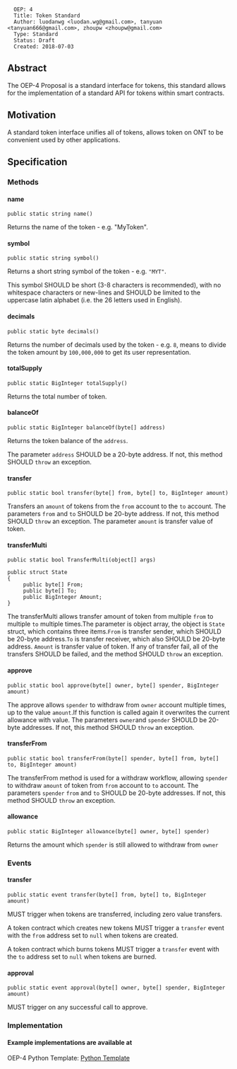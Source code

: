 <pre>
  OEP: 4
  Title: Token Standard
  Author: luodanwg <luodan.wg@gmail.com>, tanyuan <tanyuan666@gmail.com>, zhoupw <zhoupw@gmail.com>
  Type: Standard
  Status: Draft
  Created: 2018-07-03
</pre>

==Abstract==

The OEP-4 Proposal is a standard interface for tokens, this standard allows for the implementation of a standard API for tokens within smart contracts.

==Motivation==

A standard token interface unifies all of tokens, allows token on ONT to be convenient used by other applications.

==Specification==

===Methods===

====name====

<pre>
public static string name()
</pre>

Returns the name of the token - e.g. "MyToken".

====symbol====

<pre>
public static string symbol()
</pre>

Returns a short string symbol of the token - e.g. <code>"MYT"</code>.

This symbol SHOULD be short (3-8 characters is recommended), with no whitespace characters or new-lines and SHOULD be limited to the uppercase latin alphabet (i.e. the 26 letters used in English).

====decimals====

<pre>
public static byte decimals()
</pre>

Returns the number of decimals used by the token - e.g. <code>8</code>, means to divide the token amount by <code>100,000,000</code> to get its user representation.

====totalSupply====
<pre>
public static BigInteger totalSupply()
</pre>
Returns the total number of token.

====balanceOf====

<pre>
public static BigInteger balanceOf(byte[] address)
</pre>

Returns the token balance of the <code>address</code>.

The parameter <code>address</code> SHOULD be a 20-byte address. If not, this method SHOULD <code>throw</code> an exception.

====transfer====

<pre>
public static bool transfer(byte[] from, byte[] to, BigInteger amount)
</pre>

Transfers an <code>amount</code> of tokens from the <code>from</code> account to the <code>to</code> account.
The parameters <code>from</code> and <code>to</code> SHOULD be 20-byte address. If not, this method SHOULD <code>throw</code> an exception.
The parameter <code>amount</code> is transfer value of token.

====transferMulti====
<pre>
public static bool TransferMulti(object[] args)

public struct State
{
     public byte[] From;
     public byte[] To;
     public BigInteger Amount;
}
</pre>

The transferMulti allows transfer amount of token from multiple <code>from</code> to multiple <code>to</code> multiple times.The parameter is object array, the object is <code>State</code> struct, which contains three items.<code>From</code> is transfer sender, which SHOULD be 20-byte address.<code>To</code> is transfer receiver, which
also SHOULD be 20-byte address. <code>Amount</code> is transfer value of token. If any of transfer fail, all of the transfers SHOULD be failed, and the method SHOULD <code>throw</code> an exception.

====approve====
<pre>
public static bool approve(byte[] owner, byte[] spender, BigInteger amount)
</pre>

The approve allows <code>spender</code> to withdraw from <code>owner</code> account multiple times, up to the value <code>amount</code>.If this function is called again it overwrites the current allowance with value.
The parameters <code>owner</code>and <code>spender</code> SHOULD be 20-byte addresses. If not, this method SHOULD <code>throw</code> an exception.

====transferFrom====
<pre>
public static bool transferFrom(byte[] spender, byte[] from, byte[] to, BigInteger amount)
</pre>

The transferFrom method is used for a withdraw workflow, allowing <code>spender</code> to withdraw <code>amount</code> of token from <code>from</code> account  to <code>to</code> account.
The parameters <code>spender</code> <code>from</code> and <code>to</code> SHOULD be 20-byte addresses. If not, this method SHOULD <code>throw</code> an exception.

====allowance====

<pre>
public static BigInteger allowance(byte[] owner, byte[] spender)
</pre>
Returns the amount which <code>spender</code> is still allowed to withdraw from <code>owner</code>

===Events===

====transfer====

<pre>
public static event transfer(byte[] from, byte[] to, BigInteger amount)
</pre>
MUST trigger when tokens are transferred, including zero value transfers.

A token contract which creates new tokens MUST trigger a <code>transfer</code> event with the <code>from</code> address set to <code>null</code> when tokens are created.

A token contract which burns tokens MUST trigger a <code>transfer</code> event with the <code>to</code> address set to <code>null</code> when tokens are burned.

====approval====
<pre>
public static event approval(byte[] owner, byte[] spender, BigInteger amount)
</pre>
MUST trigger on any successful call to approve.

===Implementation===
====Example implementations are available at====

OEP-4 Python Template: [[https://github.com/ONT-Avocados/python-template/blob/master/OEP4Sample_raise_Exception/OEP4Sample_raiseException.py | Python Template]]
